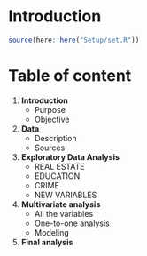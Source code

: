 # Introduction

```{r, echo = FALSE, message = FALSE}
source(here::here("Setup/set.R"))
```

# Table of content 

1. **Introduction**
    + Purpose
    + Objective

2. **Data**
    + Description 
    + Sources 

3. **Exploratory Data Analysis**
    + REAL ESTATE
    + EDUCATION
    + CRIME
    + NEW VARIABLES

4. **Multivariate analysis** 
    + All the variables 
    + One-to-one analysis 
    + Modeling 

5. **Final analysis**